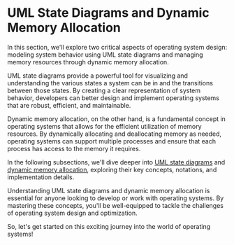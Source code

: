 
# UML State Diagrams and Dynamic Memory Allocation

In this section, we'll explore two critical aspects of operating system design: modeling system behavior using UML state diagrams and managing memory resources through dynamic memory allocation.

UML state diagrams provide a powerful tool for visualizing and understanding the various states a system can be in and the transitions between those states. By creating a clear representation of system behavior, developers can better design and implement operating systems that are robust, efficient, and maintainable.

Dynamic memory allocation, on the other hand, is a fundamental concept in operating systems that allows for the efficient utilization of memory resources. By dynamically allocating and deallocating memory as needed, operating systems can support multiple processes and ensure that each process has access to the memory it requires.

In the following subsections, we'll dive deeper into [UML state diagrams](/uml-state-diagrams-and-dynamic-memory-allocation/uml-state-diagrams) and [dynamic memory allocation](/uml-state-diagrams-and-dynamic-memory-allocation/dynamic-memory-allocation), exploring their key concepts, notations, and implementation details.

<Callout type="info">
Understanding UML state diagrams and dynamic memory allocation is essential for anyone looking to develop or work with operating systems. By mastering these concepts, you'll be well-equipped to tackle the challenges of operating system design and optimization.
</Callout>

So, let's get started on this exciting journey into the world of operating systems!